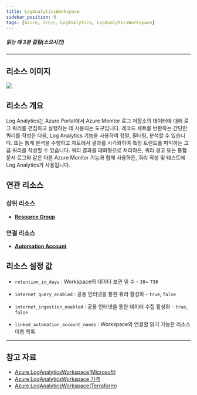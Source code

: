 ```yaml
---
title: LogAnalyticsWorkspace
sidebar_position: 0
tags: [Azure, 리소스, LogAnalytics, LogAnalyticsWorkspace]
---
```





##### 읽는 데 3분 걸림(소요시간)

*****

## 리소스 이미지
<img src={icon} />

## 리소스 개요
Log Analytics는 Azure Portal에서 Azure Monitor 로그 저장소의 데이터에 대해 로그 쿼리를 편집하고 실행하는 데 사용되는 도구입니다.
레코드 세트를 반환하는 간단한 쿼리를 작성한 다음, Log Analytics 기능을 사용하여 정렬, 필터링, 분석할 수 있습니다. 또는 통계 분석을 수행하고 차트에서 결과를 시각화하여 특정 트렌드를 파악하는 고급 쿼리를 작성할 수 있습니다.
쿼리 결과를 대화형으로 처리하든, 쿼리 경고 또는 통합 문서 로그와 같은 다른 Azure Monitor 기능과 함께 사용하든, 쿼리 작성 및 테스트에 Log Analytics가 사용됩니다.
## 연관 리소스
### 상위 리소스
- [**Resource Group**](https://docs.cstudio.app/docs/resource/azure/Base/ResourceGroup)

### 연결 리소스
- [**Automation Account**](https://docs.cstudio.app/docs/resource/azure/Automation/AutomationAccount)


## 리소스 설정 값
- ```retention_in_days``` : Workspace의 데이터 보관 일 수 - ```30```~ ```730```

- ```internet_query_enabled``` : 공용 인터넷을 통한 쿼리 활성화 - ```true```, ```false```

- ```internet_ingestion_enabled``` : 공용 인터넷을 통한 데이터 수집 활성화 - ```true```, ```false```

- ```linked_automation_account_names``` : Workspace와 연결할 읽기 가능한 리소스 이름 목록







*****
## 참고 자료
- [Azure LogAnalyticsWorkspace(Microsoft)](https://learn.microsoft.com/ko-kr/azure/azure-monitor/logs/log-analytics-overview)
- [Azure LogAnalyticsWorkspace 가격](https://azure.microsoft.com/ko-kr/pricing/details/monitor/) 
- [Azure LogAnalyticsWorkspace(Terraform)](https://registry.terraform.io/providers/hashicorp/azurerm/latest/docs/resources/log_analytics_workspace)

